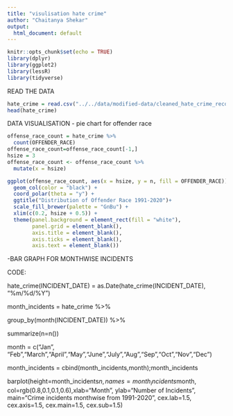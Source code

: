 ```yaml
---
title: "visulisation hate crime"
author: "Chaitanya Shekar"
output:
  html_document: default
---
```

```r
knitr::opts_chunk$set(echo = TRUE)
library(dplyr)
library(ggplot2)
library(lessR)
library(tidyverse)
```
READ THE DATA
```r
hate_crime = read.csv("../../data/modified-data/cleaned_hate_crime_record_data.csv")
head(hate_crime)
```

DATA VISUALISATION
- pie chart for offender race
```r
offense_race_count = hate_crime %>%
  count(OFFENDER_RACE)
offense_race_count=offense_race_count[-1,]
hsize = 3
offense_race_count <- offense_race_count %>% 
  mutate(x = hsize)

ggplot(offense_race_count, aes(x = hsize, y = n, fill = OFFENDER_RACE)) +
  geom_col(color = "black") +
  coord_polar(theta = "y") +
  ggtitle("Distribution of Offender Race 1991-2020")+
  scale_fill_brewer(palette = "GnBu") +
  xlim(c(0.2, hsize + 0.5)) +
  theme(panel.background = element_rect(fill = "white"),
        panel.grid = element_blank(),
        axis.title = element_blank(),
        axis.ticks = element_blank(),
        axis.text = element_blank())
```

-BAR GRAPH FOR MONTHWISE INCIDENTS

CODE:

hate_crime(INCIDENT_DATE) = as.Date(hate_crime(INCIDENT_DATE), "%m/%d/%Y")

month_incidents = hate_crime %>%

  group_by(month(INCIDENT_DATE)) %>%
  
  summarize(n=n())
  
month = c("Jan", "Feb","March","April","May","June","July","Aug","Sep","Oct","Nov","Dec")

month_incidents = cbind(month_incidents,month);month_incidents

barplot(height=month_incidents$n, names=month_incidents$month, col=rgb(0.8,0.1,0.1,0.6),xlab="Month", ylab="Number of Incidents", main="Crime incidents monthwise from 1991-2020", cex.lab=1.5, cex.axis=1.5, cex.main=1.5, cex.sub=1.5)

